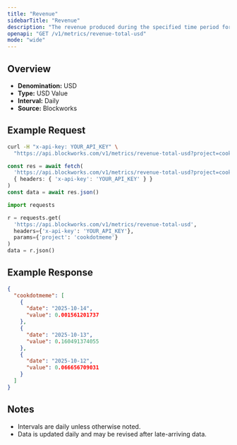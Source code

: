 ```yaml
---
title: "Revenue"
sidebarTitle: "Revenue"
description: "The revenue produced during the specified time period for given project."
openapi: "GET /v1/metrics/revenue-total-usd"
mode: "wide"
---
```


## Overview

- **Denomination:** USD
- **Type:** USD Value
- **Interval:** Daily
- **Source:** Blockworks

## Example Request

<CodeGroup>

```bash cURL
curl -H "x-api-key: YOUR_API_KEY" \
  "https://api.blockworks.com/v1/metrics/revenue-total-usd?project=cookdotmeme"
```

```typescript TypeScript
const res = await fetch(
  'https://api.blockworks.com/v1/metrics/revenue-total-usd?project=cookdotmeme',
  { headers: { 'x-api-key': 'YOUR_API_KEY' } }
)
const data = await res.json()
```

```python Python
import requests

r = requests.get(
  'https://api.blockworks.com/v1/metrics/revenue-total-usd',
  headers={'x-api-key': 'YOUR_API_KEY'},
  params={'project': 'cookdotmeme'}
)
data = r.json()
```

</CodeGroup>

## Example Response

```json
{
  "cookdotmeme": [
    {
      "date": "2025-10-14",
      "value": 0.001561201737
    },
    {
      "date": "2025-10-13",
      "value": 0.160491374055
    },
    {
      "date": "2025-10-12",
      "value": 0.066656709031
    }
  ]
}
```

## Notes
- Intervals are daily unless otherwise noted.
- Data is updated daily and may be revised after late-arriving data.